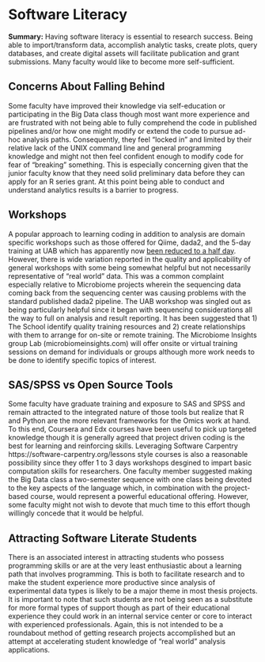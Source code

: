 # Software Literacy 

**Summary:** Having software literacy is essential to research success. Being able to import/transform data, accomplish analytic tasks, create plots, query databases, and create digital assets will facilitate publication and grant submissions. Many faculty would like to become more self-sufficient.  

## Concerns About Falling Behind

Some faculty have improved their knowledge via self-education or participating in the Big Data class though most want more experience and are frustrated with not being able to fully comprehend the code in published pipelines and/or how one might modify or extend the code to pursue ad-hoc analysis paths. Consequently, they feel "locked in" and limited by their relative lack of the UNIX command line and general programming knowledge and might not then feel confident enough to modify code for fear of "breaking" something. This is especially concerning given that the junior faculty know that they need solid preliminary data before they can apply for an R series grant. At this point being able to conduct and understand analytics results is a barrier to progress.  

## Workshops

A popular approach to learning coding in addition to analysis are domain specific workshops such as those offered for Qiime, dada2, and the 5-day training at UAB which has apparently now [been reduced to a half day](https://www.uab.edu/medicine/camac/education/2-uncategorised/57-uab-microbiome-resource-workshop-linking-sample-acquisition-bioinformatics-and-statistics-to-investigate-the-role-of-complex-microbial-communities-in-health-and-disease). However, there is wide variation reported in the quality and applicability of general workshops with some being somewhat helpful but not necessarily representative of "real world" data. This was a common complaint especially relative to Microbiome projects wherein the sequencing data coming back from the sequencing center was causing problems with the standard published dada2 pipeline. The UAB workshop was singled out as being particularly helpful since it began with sequencing considerations all the way to full on analysis and result reporting. It has been suggested that 1) The School identify quality training resources and 2) create relationships with them to arrange for on-site or remote training. The Microbiome Insights group Lab (microbiomeinsights.com) will offer onsite or virtual training sessions on demand for individuals or groups although more work needs to be done to identify specific topics of interest. 


## SAS/SPSS vs Open Source Tools

Some faculty have graduate training and exposure to SAS and SPSS and remain attracted to the integrated nature of those tools but realize that R and Python are the more relevant frameworks for the Omics work at hand. To this end, Coursera and Edx courses have been useful to pick up targeted knowledge though it is generally agreed that project driven coding is the best for learning and reinforcing skills. Leveraging Software Carpentry https://software-carpentry.org/lessons style courses is also a reasonable possibility since they offer 1 to 3 days workshops desgined to impart basic computation skills for researchers. One faculty member suggested making the Big Data class a two-semester sequence with one class being devoted to the key aspects of the language which, in combination with the project-based course, would represent a powerful educational offering. However, some faculty might not wish to devote that much time to this effort though willingly concede that it would be helpful. 

## Attracting Software Literate Students

There is an associated interest in attracting students who possess programming skills or are at the very least enthusiastic about a learning path that involves programming. This is both to facilitate research and to make the student experience more productive since analysis of experimental data types is likely to be a major theme in most thesis projects. It is important to note that such students are not being seen as a substitute for more formal types of support though as part of their educational experience they could work in an internal service center or core to interact with experienced professionals. Again, this is not intended to be a roundabout method of getting research projects accomplished but an attempt at accelerating student knowledge of "real world" analysis applications. 


